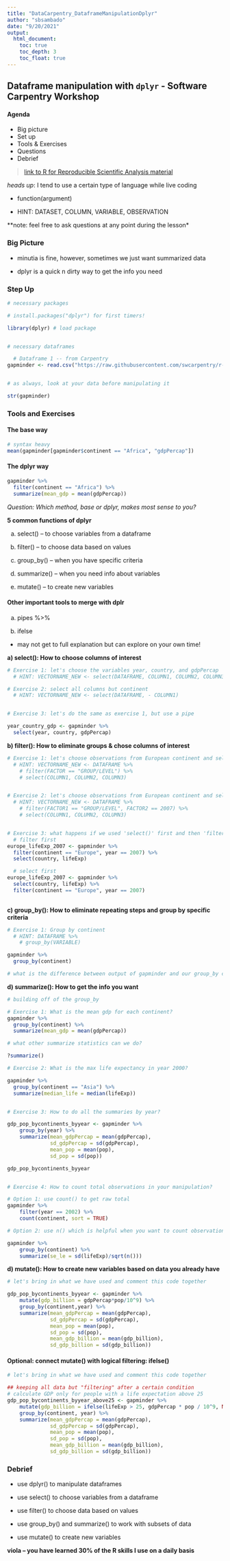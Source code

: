 ```yaml
---
title: "DataCarpentry_DataframeManipulationDplyr"
author: "sbsambado"
date: "9/20/2021"
output: 
  html_document:
    toc: true
    toc_depth: 3
    toc_float: true
---
```



## Dataframe manipulation with `dplyr` - Software Carpentry Workshop


#### Agenda 

+ Big picture
+ Set up
+ Tools & Exercises 
+ Questions
+ Debrief  


>[link to R for Reproducible Scientific Analysis material](https://swcarpentry.github.io/r-novice-gapminder/13-dplyr/index.html)


*heads up*: I tend to use a certain type of language while live coding 

+ function(argument) 

+ HINT: DATASET, COLUMN, VARIABLE, OBSERVATION

**note: feel free to ask questions at any point during the lesson*




### Big Picture

+ minutia is fine, however, sometimes we just want summarized data

+ dplyr is a quick n dirty way to get the info you need


### Step Up

```r

# necessary packages

# install.packages("dplyr") for first timers!

library(dplyr) # load package


# necessary dataframes

  # Dataframe 1 -- from Carpentry
gapminder <- read.csv("https://raw.githubusercontent.com/swcarpentry/r-novice-gapminder/gh-pages/_episodes_rmd/data/gapminder_data.csv", stringsAsFactors = TRUE) 


# as always, look at your data before manipulating it

str(gapminder)

```

### Tools and Exercises

#### The base way
```r
# syntax heavy
mean(gapminder[gapminder$continent == "Africa", "gdpPercap"])
```

#### The dplyr way 
```r
gapminder %>%
  filter(continent == "Africa") %>%
  summarize(mean_gdp = mean(gdpPercap))

```

*Question: Which method, base or dplyr, makes most sense to you?*


**5 common functions of dplyr**

a) select() -- to choose variables from a dataframe

b) filter() -- to choose data based on values

c) group_by() -- when you have specific criteria

d) summarize() -- when you need info about variables

e) mutate() --  to create new variables


#### Other important tools to merge with dplr

a) pipes %>%

b) ifelse 
  + may not get to full explanation but can explore on your own time!


**a) select(): How to choose columns of interest** 
```r
# Exercise 1: let's choose the variables year, country, and gdpPercap
  # HINT: VECTORNAME_NEW <- select(DATAFRAME, COLUMN1, COLUMN2, COLUMN3)

# Exercise 2: select all columns but continent
  # HINT: VECTORNAME_NEW <- select(DATAFRAME, - COLUMN1)


# Exercise 3: let's do the same as exercise 1, but use a pipe

year_country_gdp <- gapminder %>%
  select(year, country, gdpPercap)


```

**b) filter(): How to eliminate groups & chose columns of interest**
```r
# Exercise 1: let's choose observations from European continent and select for year, country, gdpPercap
  # HINT: VECTORNAME_NEW <- DATAFRAME %>%
    # filter(FACTOR == "GROUP/LEVEL") %>%
    # select(COLUMN1, COLUMN2, COLUMN3)


# Exercise 2: let's choose observations from European continent and select for country, lifeExp AND specify year is 2007
  # HINT: VECTORNAME_NEW <- DATAFRAME %>%
    # filter(FACTOR1 == "GROUP/LEVEL", FACTOR2 == 2007) %>%
    # select(COLUMN1, COLUMN2, COLUMN3)


# Exercise 3: what happens if we used 'select()' first and then 'filter()'
  # filter first
europe_lifeExp_2007 <- gapminder %>%
  filter(continent == "Europe", year == 2007) %>%
  select(country, lifeExp)

  # select first
europe_lifeExp_2007 <- gapminder %>%
  select(country, lifeExp) %>%
  filter(continent == "Europe", year == 2007) 
  

```


**c) group_by(): How to eliminate repeating steps and group by specific criteria**
```r
# Exercise 1: Group by continent
  # HINT: DATAFRAME %>%
    # group_by(VARIABLE)

gapminder %>%
  group_by(continent)

# what is the difference between output of gapminder and our group_by command?
```

**d) summarize(): How to get the info you want**
```r
# building off of the group_by

# Exercise 1: What is the mean gdp for each continent?
gapminder %>%
  group_by(continent) %>%
  summarize(mean_gdp = mean(gdpPercap))

# what other summarize statistics can we do?

?summarize()

# Exercise 2: What is the max life expectancy in year 2000?

gapminder %>%
  group_by(continent == "Asia") %>%
  summarize(median_life = median(lifeExp))


# Exercise 3: How to do all the summaries by year?

gdp_pop_bycontinents_byyear <- gapminder %>%
    group_by(year) %>%
    summarize(mean_gdpPercap = mean(gdpPercap),
              sd_gdpPercap = sd(gdpPercap),
              mean_pop = mean(pop),
              sd_pop = sd(pop))

gdp_pop_bycontinents_byyear


# Exercise 4: How to count total observations in your manipulation?

# Option 1: use count() to get raw total
gapminder %>%
    filter(year == 2002) %>%
    count(continent, sort = TRUE)

# Option 2: use n() which is helpful when you want to count observations in group with a specific column

gapminder %>%
    group_by(continent) %>%
    summarize(se_le = sd(lifeExp)/sqrt(n()))
```

**d) mutate(): How to create new variables based on data you already have**
```r

# let's bring in what we have used and comment this code together

gdp_pop_bycontinents_byyear <- gapminder %>%
    mutate(gdp_billion = gdpPercap*pop/10^9) %>%
    group_by(continent,year) %>%
    summarize(mean_gdpPercap = mean(gdpPercap),
              sd_gdpPercap = sd(gdpPercap),
              mean_pop = mean(pop),
              sd_pop = sd(pop),
              mean_gdp_billion = mean(gdp_billion),
              sd_gdp_billion = sd(gdp_billion))
```

#### Optional: connect mutate() with logical filtering: ifelse()
```r
# let's bring in what we have used and comment this code together

## keeping all data but "filtering" after a certain condition
# calculate GDP only for people with a life expectation above 25
gdp_pop_bycontinents_byyear_above25 <- gapminder %>%
    mutate(gdp_billion = ifelse(lifeExp > 25, gdpPercap * pop / 10^9, NA)) %>%
    group_by(continent, year) %>%
    summarize(mean_gdpPercap = mean(gdpPercap),
              sd_gdpPercap = sd(gdpPercap),
              mean_pop = mean(pop),
              sd_pop = sd(pop),
              mean_gdp_billion = mean(gdp_billion),
              sd_gdp_billion = sd(gdp_billion))


```


### Debrief

+ use dplyr() to manipulate dataframes

+ use select() to choose variables from a dataframe

+ use filter() to choose data based on values

+ use group_by() and summarize() to work with subsets of data

+ use mutate() to create new variables

**viola -- you have learned 30% of the R skills I use on a daily basis**